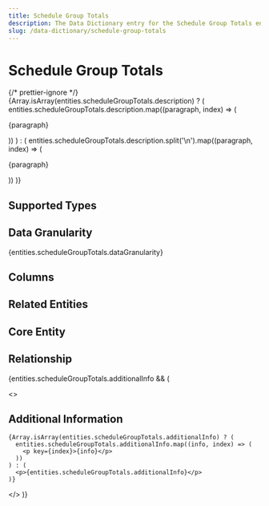 ```yaml
---
title: Schedule Group Totals
description: The Data Dictionary entry for the Schedule Group Totals entity
slug: /data-dictionary/schedule-group-totals
---
```



# Schedule Group Totals

{/* prettier-ignore */}
{Array.isArray(entities.scheduleGroupTotals.description) ? (
  entities.scheduleGroupTotals.description.map((paragraph, index) => (
    <p key={index}>{paragraph}</p>
))
) : (
entities.scheduleGroupTotals.description.split('\n').map((paragraph, index) => (

<p key={index}>{paragraph}</p>
)) )}

## Supported Types

<SupportedTypesTable supportedTypes={entities.scheduleGroupTotals.supportedTypes} />

## Data Granularity

{entities.scheduleGroupTotals.dataGranularity}

## Columns

<ColumnsTable columns={entities.scheduleGroupTotals.columns} />

## Related Entities

<RelatedEntitiesList relatedEntities={entities.scheduleGroupTotals.relatedEntities} />

## Core Entity

<CoreEntityTable coreEntities={entities.scheduleGroupTotals.coreEntity} />

## Relationship

<RelationshipTable
  relationship={entities.scheduleGroupTotals.relationship}
  simple={true}
/>

{entities.scheduleGroupTotals.additionalInfo && (

  <>
    <h2>Additional Information</h2>

    {Array.isArray(entities.scheduleGroupTotals.additionalInfo) ? (
      entities.scheduleGroupTotals.additionalInfo.map((info, index) => (
        <p key={index}>{info}</p>
      ))
    ) : (
      <p>{entities.scheduleGroupTotals.additionalInfo}</p>
    )}

  </>
)}
